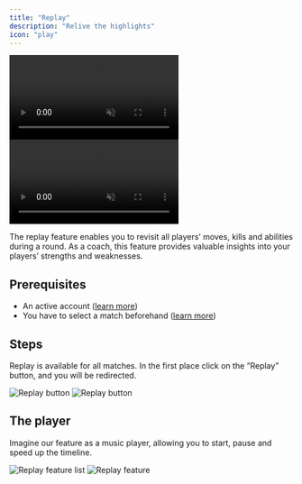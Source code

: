 ```yaml
---
title: "Replay"
description: "Relive the highlights"
icon: "play"
---
```


<Frame>
    <video
        autoPlay
        muted
        loop
        playsInline
        className="w-full aspect-video block dark:hidden"
        src="./images/replay/presentation.mp4"
    ></video>
    <video
        autoPlay
        muted
        loop
        playsInline
        className="w-full aspect-video hidden dark:block"
        src="./images/replay/presentation.mp4"
    ></video>
</Frame>

The replay feature enables you to revisit all players’ moves, kills and abilities during a round.
As a coach, this feature provides valuable insights into your players’ strengths and weaknesses.

## Prerequisites

- An active account ([learn more](/get-started/setup))
- You have to select a match beforehand ([learn more](/core/matches))

## Steps

Replay is available for all matches.
In the first place click on the “Replay” button, and you will be redirected.

<Frame>
    <img
        className="block dark:hidden"
        src="./images/replay/button.png"
        alt="Replay button"
    />
    <img
        className="hidden dark:block"
        src="./images/replay/button.png"
        alt="Replay button"
    />
</Frame>

## The player

Imagine our feature as a music player, allowing you to start, pause and speed up the timeline.

<Frame>
    <img
        className="block dark:hidden"
        src="./images/replay/theplayer.png"
        alt="Replay feature list"
    />
    <img
        className="hidden dark:block"
        src="./images/replay/theplayer.png"
        alt="Replay feature"
    />
</Frame>
